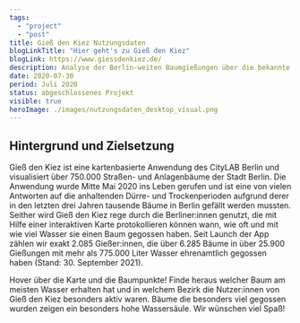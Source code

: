 ```yaml
---
tags:
  - "project"
  - "post"
title: Gieß den Kiez Nutzungsdaten
blogLinkTitle: "Hier geht's zu Gieß den Kiez"
blogLink: https://www.giessdenkiez.de/
description: Analyse der Berlin-weiten Baumgießungen über die bekannte CityLAB-Plattform Gieß den Kiez
date: 2020-07-30
period: Juli 2020
status: abgeschlossenes Projekt
visible: true
heroImage: ./images/nutzungsdaten_desktop_visual.png
---
```


## Hintergrund und Zielsetzung

Gieß den Kiez ist eine kartenbasierte Anwendung des CityLAB Berlin und visualisiert über 750.000 Straßen- und Anlagenbäume der Stadt Berlin. Die Anwendung wurde Mitte Mai 2020 ins Leben gerufen und ist eine von vielen Antworten auf die anhaltenden Dürre- und Trockenperioden aufgrund derer in den letzten drei Jahren tausende Bäume in Berlin gefällt werden mussten. Seither wird Gieß den Kiez rege durch die Berliner:innen genutzt, die mit Hilfe einer interaktiven Karte protokollieren können wann, wie oft und mit wie viel Wasser sie einen Baum gegossen haben. Seit Launch der App zählen wir exakt 2.085 Gießer:innen, die über 6.285 Bäume in über 25.900 Gießungen mit mehr als 775.000 Liter Wasser ehrenamtlich gegossen haben (Stand: 30. September 2021).

Hover über die Karte und die Baumpunkte! Finde heraus welcher Baum am meisten Wasser erhalten hat und in welchem Bezirk die Nutzer:innen von Gieß den Kiez besonders aktiv waren. Bäume die besonders viel gegossen wurden zeigen ein besonders hohe Wassersäule. Wir wünschen viel Spaß!